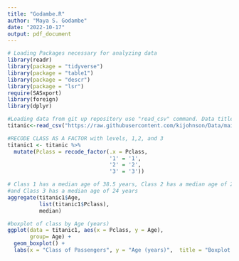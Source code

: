 ```yaml
---
title: "Godambe.R"
author: "Maya S. Godambe"
date: "2022-10-17"
output: pdf_document
---
```

```r
# Loading Packages necessary for analyzing data
library(readr) 
library(package = "tidyverse")
library(package = "table1")
library(package = "descr")
library(package = "lsr")
require(SASxport)
library(foreign)
library(dplyr)
```

```r
#Loading data from git up repository use "read_csv" command. Data titled "titanic"
titanic<-read_csv("https://raw.githubusercontent.com/kijohnson/Data/main/titanic.csv")

#RECODE CLASS AS A FACTOR with levels, 1,2, and 3
titanic1 <- titanic %>%
  mutate(Pclass = recode_factor(.x = Pclass,
                                '1' = '1',
                                '2' = '2',
                                '3' = '3')) 
```
```r
# Class 1 has a median age of 38.5 years, Class 2 has a median age of 29 years, 
#and Class 3 has a median age of 24 years
aggregate(titanic1$Age,
          list(titanic1$Pclass),
          median)
```

```r
#boxplot of class by Age (years)
ggplot(data = titanic1, aes(x = Pclass, y = Age),
       group= Age) +
  geom_boxplot() +
  labs(x = "Class of Passengers", y = "Age (years)",  title = "Boxplot 1. Class by Age ")
```







